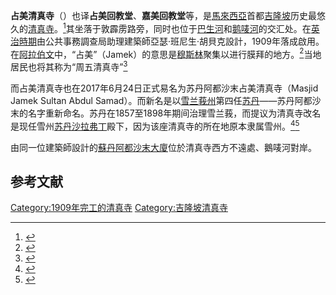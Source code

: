 {{NoteTA
|G1 = Melayu
|T=zh-my:占美清真寺;zh-cn:占美清真寺; zh-tw:占美回教堂;zh-sg:占美回教堂;
|1=zh-my:占美清真寺;zh-cn:占美清真寺; zh-tw:占美回教堂;zh-sg:占美回教堂;
|2=zh-my:清真寺;zh-cn:清真寺;zh-tw:回教堂;zh-sg:回教堂;
}}
{{expand language|en}}
{{Infobox religious building
| building_name         = 占美清真寺<br>Masjid Jamek Sultan Abdul Samad<br> مسجد جامع <br> ஜாமிஃ பள்ளிவாசல்
| native_name           = 
| native_name_lang      = 
| image                 = 2016_Kuala_Lumpur,_Meczet_Jamek_(10).jpg
| image_size            = 
| alt                   = 
| caption               = 
| map_type              = 
| map_size              =
| map_caption           =
| country={{MAS}}
| location              = 鹅唛河和巴生河的交界处
| coordinates           ={{Coord|3|8|56.06|N|101|41|45.46|E|region:MY_type:landmark|display=title}}
| coordinates_region    =
| religious_affiliation = [[伊斯兰教|伊斯兰教]]
| territory             = {{KL}}
| architecture_style    = [[伊斯兰建筑|伊斯兰建筑]]、[[摩尔式建筑|摩尔式建筑]]、[[莫卧儿建筑|莫卧儿建筑]]
| administration        = 吉隆坡伊斯兰局
| year_completed        = 1909
| minaret_quantity      = 2
}}
'''占美清真寺'''（{{lang-ms|Masjid Jamek Sultan Abdul Samad}}）也译'''占美回教堂'''、'''嘉美回教堂'''等{{r|tourism-tw|tourism-cn}}，是[[馬來西亞|馬來西亞]]首都[[吉隆坡|吉隆坡]]历史最悠久的[[清真寺|清真寺]]。<ref>{{cite web |title=Jamek Mosque |url=http://www.tourism.gov.my/en/my/web-page/places/states-of-malaysia/kuala-lumpur/jamek-mosque?page=/3 |work=Tourism Malaysia |accessdate=2014-05-25 |archiveurl=https://web.archive.org/web/20140525195415/http://www.tourism.gov.my/en/my/web-page/places/states-of-malaysia/kuala-lumpur/jamek-mosque?page=%2F3 |archivedate=2014-05-25 |deadurl=yes |df= }}</ref>其坐落于敦霹雳路旁，同时也位于[[巴生河|巴生河]]和[[鹅唛河|鹅唛河]]的交汇处。在[[英屬馬來亞|英治時期]]由公共事務調查局助理建築師亞瑟‧班尼生‧胡貝克設計，1909年落成啟用。在[[阿拉伯文|阿拉伯文]]中，“占美”（Jamek）的意思是[[穆斯林|穆斯林]]聚集以进行膜拜的地方。<ref name="travel guide">{{cite web |url=http://www.malaysia-travel-guide.com/masjid-jamek.html |title=Masjid Jamek, a beautiful mosque surrounded by the city |work=Malaysia Travel Guide |access-date=2017-06-24 |archive-url=https://web.archive.org/web/20171119123955/http://www.malaysia-travel-guide.com/masjid-jamek.html |archive-date=2017-11-19 |dead-url=yes }}</ref>当地居民也将其称为“周五清真寺”<ref>{{cite web |url=http://www.historyasia.com/content/jamek-mosque |title=Masjid Jamek: Friday Mosque |work=History Asia |access-date=2017-06-24 |archive-url=https://web.archive.org/web/20170803155723/http://www.historyasia.com/content/jamek-mosque |archive-date=2017-08-03 |dead-url=yes }}</ref>

而占美清真寺也在2017年6月24日正式易名为苏丹阿都沙末占美清真寺（Masjid Jamek Sultan Abdul Samad）。而新名是以[[雪兰莪州|雪兰莪州]]第四任[[雪兰莪苏丹|苏丹]]——苏丹阿都沙末的名字重新命名。苏丹在1857至1898年期间治理雪兰莪，而提议为清真寺改名是现任雪州[[苏丹沙拉弗丁|苏丹沙拉弗丁]]殿下，因为该座清真寺的所在地原本隶属雪州。<ref>{{cite news|url=http://www.thestar.com.my/news/nation/2017/06/23/kls-oldest-mosque-renamed-masjid-jamek-sultan-abdul-samad/|title=KL's oldest mosque renamed Masjid Jamek Sultan Abdul Samad|date=2017-06-23|author=QISHIN TARIQ|work=马来西亚星报|accessdate=2017-06-24|archive-date=2020-06-21|archive-url=https://web.archive.org/web/20200621064653/https://www.thestar.com.my/news/nation/2017/06/23/kls-oldest-mosque-renamed-masjid-jamek-sultan-abdul-samad/|dead-url=no}}</ref><ref>{{cite news|url=http://www.sinchew.com.my/node/1655894/|title=雪苏丹意愿‧隆占美清真寺易名|date=2017-06-23|work=[[星洲网|星洲网]]|accessdate=2017-06-24|archive-date=2018-03-09|archive-url=https://web.archive.org/web/20180309134906/http://www.sinchew.com.my/node/1655894|dead-url=no}}</ref>

由同一位建築師設計的[[蘇丹阿都沙末大廈|蘇丹阿都沙末大廈]]位於清真寺西方不遠處、鵝唛河對岸。

==参考文献==
{{reflist|refs=
<ref name="tourism-tw">[http://www.tourism.gov.my/zh-tw/hk/places/states-of-malaysia/kuala-lumpur/jamek-mosque 嘉美回教堂 (Jamek Mosque)].：马来西亚旅游局，2015-7-2 {{zh-hant}}</ref>
<ref name="tourism-cn">[http://www.tourism.gov.my/zh-cn/cn/places/states-of-malaysia/kuala-lumpur/jamek-mosque 占美清真寺 (Jamek Mosque)].：马来西亚旅游局，2015-7-2  {{zh-hans}}</ref>
}}
{{Commonscat|Sultan Abdul Samad Jamek Mosque|position=left}}

{{馬來西亞清真寺}}

[[Category:1909年完工的清真寺|Category:1909年完工的清真寺]]
[[Category:吉隆坡清真寺|Category:吉隆坡清真寺]]
